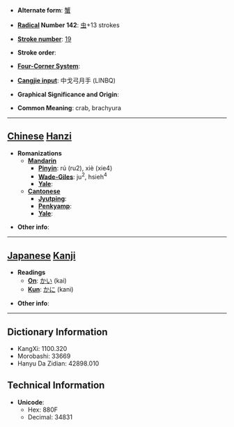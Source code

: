 * '''Alternate form''': [[蟹]]

* '''[[Wiktionary:Chinese radical index| Radical]] Number 142''': [[Wiktionary:Chinese radical index 虫|虫]]+13 strokes

* '''[[Wiktionary:Chinese total strokes index|Stroke number]]''': [[Wiktionary:Chinese total strokes index 19|19]]

* '''Stroke order''': 

* '''[[Wiktionary:Chinese four corner index|Four-Corner System]]''': 

* '''[[Wiktionary:Chinese Cangjie index|Cangjie input]]''': 中戈弓月手 (LINBQ)

* '''Graphical Significance and Origin''': 

* '''Common Meaning''': crab, brachyura

----

== [[Chinese]] [[Hanzi]] ==

* '''Romanizations'''
** '''[[Mandarin]]'''
*** '''[[Pinyin]]''': rú (ru2), xiè (xie4)
*** '''[[Wade-Giles]]''': ju<sup>2</sup>, hsieh<sup>4</sup>
*** '''[[Yale]]''': 
** '''[[Cantonese]]'''
*** '''[[Jyutping]]''':
*** '''[[Penkyamp]]''': 
*** '''[[Yale]]''': 

* '''Other info''': 

----

== [[Japanese]] [[Kanji]] ==

* '''Readings'''
** '''[[On]]''': [[かい]] (kai)
** '''[[Kun]]''': [[かに]] (kani)

* '''Other info''':  

----

== Dictionary Information ==

* KangXi: 1100.320
* Morobashi: 33669
* Hanyu Da Zidian: 42898.010

== Technical Information ==

* '''Unicode''':
** Hex: 880F
** Decimal: 34831